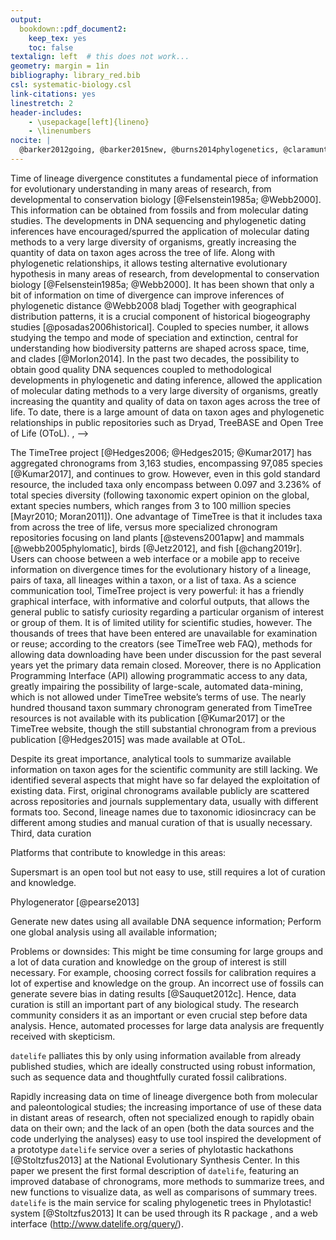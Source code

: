```yaml
---
output:
  bookdown::pdf_document2:
    keep_tex: yes
    toc: false
textalign: left  # this does not work...
geometry: margin = 1in
bibliography: library_red.bib
csl: systematic-biology.csl
link-citations: yes
linestretch: 2
header-includes:
    - \usepackage[left]{lineno}
    - \linenumbers
nocite: |
  @barker2012going, @barker2015new, @burns2014phylogenetics, @claramunt2015new, @gibb2015new, @Hedges2015, @hooper2017chromosomal, @Jetz2012, @price2014niche
---
```

  
<!--INTRODUCTION: 1st paragraph: general statement that the field knows to be true and important-->
Time of lineage divergence <!--alt lineages: named biological entities, taxon ages?-->
constitutes a fundamental piece of information for evolutionary
understanding in many areas of research, from developmental to conservation biology [@Felsenstein1985a; @Webb2000]. This information can be obtained from fossils and from molecular dating studies. The developments in DNA sequencing and phylogenetic dating inferences have encouraged/spurred the application of molecular dating methods to a very large diversity of organisms, greatly increasing the quantity 
<!-- and improving the quality  (do we know this? we would expect thatm but there is no analysis on that really...)-->
of data on taxon ages across the tree of life.
Along with phylogenetic relationships, it allows testing alternative
evolutionary hypothesis in many areas of research, from developmental to conservation biology [@Felsenstein1985a; @Webb2000].
It has been shown that only a bit of information on time of divergence can improve inferences of phylogenetic distance @Webb2008 bladj
<!--comparative studies, in general, for which knowing
the time context for all life is crucial.-->
Together with geographical distribution patterns, it is a crucial component of historical biogeography studies [@posadas2006historical].
Coupled to species number, it allows studying the tempo and mode of speciation and extinction,
<!-- crucial/vital/critical/essential -->
central for understanding how biodiversity
patterns are shaped across space, time, and clades [@Morlon2014].
<!-- Efforts to have a whole tree of life have been great and here are some examples. -->
<!--INTRODUCTION: 2nd paragraph: important advances in the field-->
In the past two decades, the possibility to obtain good quality DNA sequences
<!-- from a wide variety of organisms became a reality, which,  -->
coupled to methodological developments in phylogenetic and dating inference, allowed
the application of molecular dating methods to a very large diversity
of organisms, greatly increasing the quantity and quality of<!--organisms with--> data on taxon ages across the tree of life.
<!-- figure showing growth on studies with age data from references table from ttol-->
To date, there is a large amount of
<!-- both fossil and molecular-based  -->
data on taxon ages and phylogenetic relationships in public repositories such as Dryad, TreeBASE
and Open Tree of Life (OToL).
<!-- pbdb ??-->
<!--OToL alone hosts now more than 200 chronograms. Cache updated jan 15 2018
devtools::load_all(pkg = "~/Desktop/datelife")
length(opentree_chronograms$trees) names(opentree_chronograms)
-->
<!--How many trees? How many dated trees?-->
<!-- Methods to include living and fossil lineages are in continued development and increased -->
<!-- usage by the community<!--total evidence and revbayes (fossilized birth-death)-->, -->
<!-- which coupled to better sharing data practices, are greatly contributing to the -->
<!-- accumulation in number and type of available data on taxon ages. -->

<!--INTRODUCTION: 3rd paragraph: problems associated-->
The TimeTree project [@Hedges2006; @Hedges2015; @Kumar2017] has aggregated chronograms
from 3,163 studies, encompassing 97,085 species [@Kumar2017], and continues to grow.
However, even in this gold standard resource, the included taxa only encompass between
0.097 and 3.236% of total species diversity (following taxonomic expert opinion
on the global, extant species numbers, which ranges from 3 to 100 million species
[Mayr2010; Moran2011]). One advantage of TimeTree is that it includes taxa from
across the tree of life, versus more specialized chronogram repositories focusing on land plants
[@stevens2001apw] and mammals [@webb2005phylomatic], birds [@Jetz2012], and fish [@chang2019r]. Users can choose
between a web interface or a mobile app to receive information on divergence times
for the evolutionary history of a lineage, pairs of taxa, all lineages within a
taxon, or a list of taxa. As a science communication tool, TimeTree project is
very powerful: it has a friendly graphical interface, with informative and colorful
outputs, that allows the general public to satisfy curiosity regarding a particular
organism of interest or group of them. It is of limited utility for scientific
studies, however. The thousands of trees that have been entered are unavailable
for examination or reuse; according to the creators (see TimeTree web FAQ), methods
for allowing data downloading have been under discussion for the past several years
yet the primary data remain closed. Moreover, there is no Application Programming
Interface (API) allowing programmatic access to any data, greatly impairing the
possibility of large-scale, automated data-mining, which is not allowed under TimeTree
website's terms of use. The nearly hundred thousand taxon summary chronogram generated
from TimeTree resources is not available with its publication [@Kumar2017] or the
TimeTree website, though the still substantial chronogram from a previous publication
[@Hedges2015] was made available at OToL.
<!--What led to datelife development?
Describe public and research necessities covered by datelife
It is important to use available data on time frame of lineage origin:
To know the state of dating for a group of interest:
What range of estimated ages exist already? Are fossil and molecular
time frames coherent? (e.g., [@Magallon2015c]).
To construct a time tree of life.
For science communication, improve scientific discussions, time-framing
other events of importance in other research areas.
Comparative method: autocorrelation (phylogenetic relatedeness) corrections, phylogenetic signal
-->

<!--INTRODUCTION: 4th paragraph-->
Despite its great importance, analytical tools to summarize available information
on taxon ages for the scientific community are still lacking.
We identified several aspects that might have so far delayed the exploitation of
existing data. First, original chronograms available publicly are scattered across repositories
<!-- (otol tree store, dryad, treebase,  -->
and journals supplementary data, usually with different formats too.
Second, lineage names due to taxonomic idiosincracy can be different among studies
and manual curation of that is usually necessary.
Third, data curation

Platforms that contribute to knowledge in this areas:

Supersmart is an open tool but not easy to use, still requires a lot of curation and knowledge.

Phylogenerator [@pearse2013]

Generate new dates using all available DNA sequence information;
Perform one global analysis using all available information;

Problems or downsides: This might be time consuming for large groups and a lot of
data curation and knowledge on the group of interest is still necessary. For example,
<!--General issues with dating techniques:--> choosing correct fossils for calibration
requires a lot of expertise and knowledge on the group. An incorrect use of fossils
can generate severe bias in dating results [@Sauquet2012c].
<!--Data curation is necessary at some point (is this always true?)-->
Hence, data curation is still an important part of any biological study. The research
community considers it as an important or even crucial step before data analysis.
Hence, automated processes for large data analysis are frequently received with skepticism.

`datelife` palliates this by only using information available from already published
studies, which are ideally constructed using robust information, such as sequence
data and thoughtfully curated fossil calibrations.
<!--Data curation is largely based on taxonomic knowledge; or at least on the interplay between taxonomy and phylogenetics-->
<!--Importance of datelife:-->

<!--INTRODUCTION: 5th paragraph: Goal, objectives and predictions-->
Rapidly increasing data on time of lineage divergence both from molecular and paleontological studies; the increasing importance of use of these data in distant areas of research, often not specialized enough to rapidly obain data on their own; and the lack of an open (both the data sources and the code underlying the analyses) easy to use tool
inspired the development of a prototype `datelife` service over a series
of phylotastic hackathons [@Stoltzfus2013] at the National Evolutionary Synthesis Center.
In this paper we present the first formal description of `datelife`, featuring an improved database of chronograms, more methods to summarize trees, and new functions to visualize data, as well as comparisons of summary trees.
`datelife` is the main service for scaling phylogenetic trees in Phylotastic! system
[@Stoltzfus2013] <!--to construct phylogenetic trees on the fly [http://phylotastic.org/].-->
It can be used through its R package <link to documentation>, and a web interface
(<http://www.datelife.org/query/>)<!-- and an API (still not up, tho)-->.